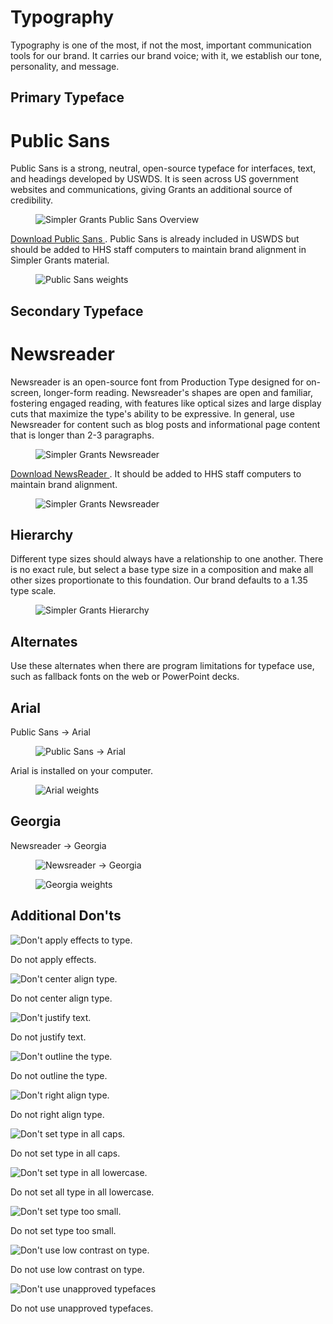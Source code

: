 
<Meta title="Brand/Typography" />

<style>
{`
  .typography-page {
    font-family: -apple-system, BlinkMacSystemFont, "Segoe UI", Roboto, Oxygen, Ubuntu, Cantarell, "Fira Sans", "Droid Sans", "Helvetica Neue", sans-serif;
    color: #333;
    line-height: 1.6;
    max-width: 1200px;
    margin: 0 auto;
  }
  
  .typography-page h1 {
    font-size: 2.5rem;
    font-weight: 600;
    margin-bottom: 1.5rem;
    padding-bottom: 0.5rem;
    border-bottom: 1px solid #eaecef;
  }
  
  .typography-page h2 {
    font-size: 1.75rem;
    font-weight: 600;
    margin-top: 2.5rem;
    margin-bottom: 1rem;
    padding-bottom: 0.3rem;
    border-bottom: 1px solid #eaecef;
  }
  
  .typography-page p {
    margin-bottom: 1.5rem;
  }
  
  .typography-page figure {
    margin: 2rem 0;
    text-align: center;
  }
  
  .typography-page figure img {
    max-width: 100%;
    border: 1px solid #e0e0e0;
    border-radius: 4px;
    box-shadow: 0 2px 8px rgba(0, 0, 0, 0.05);
  }
  
  .typography-page figcaption {
    font-size: 0.9rem;
    color: #666;
    margin-top: 0.5rem;
  }
  
  .dont-examples {
    display: grid;
    grid-template-columns: repeat(auto-fill, minmax(250px, 1fr));
    gap: 20px;
    margin: 2rem 0;
  }
  
  .dont-item {
    border: 1px solid #e0e0e0;
    border-radius: 8px;
    overflow: hidden;
    box-shadow: 0 2px 8px rgba(0, 0, 0, 0.05);
    transition: transform 0.2s, box-shadow 0.2s;
  }
  
  .dont-item:hover {
    transform: translateY(-3px);
    box-shadow: 0 4px 12px rgba(0, 0, 0, 0.1);
  }
  
  .dont-item .img-container {
    position: relative;
    width: 100%;
    height: 180px;
    display: flex;
    align-items: center;
    justify-content: center;
    background-color: #f5f5f5;
    padding: 1rem;
  }
  
  .dont-item img {
    max-width: 100%;
    max-height: 100%;
    object-fit: contain;
  }
  
  .dont-item p {
    padding: 1rem;
    margin: 0;
    font-weight: 500;
    background-color: #fff;
    border-top: 1px solid #e0e0e0;
  }
  
  .unapproved-colors img,
  .apply-effects img,
  .stretch-distort img,
  .outline img,
  .low-contrast img,
  .adjust-scale img {
    max-width: 100%;
    max-height: 100%;
    object-fit: contain;
  }
  
  .adjust-spacing .img-container::before,
  .change-typeface .img-container::after {
    display: none;
  }
  
  .low-contrast {
    background-color: transparent;
  }
`}
</style>

<div className="typography-page">

# Typography

Typography is one of the most, if not the most, important communication tools for our brand. It carries our brand voice; with it, we establish our tone, personality, and message.

## Primary Typeface
# Public Sans

Public Sans is a strong, neutral, open-source typeface for interfaces, text, and headings developed by USWDS. It is seen across US government websites and communications, giving Grants an additional source of credibility.

<Unstyled>
  <figure>
     <img src="brand/fonts/simple-grants-primary-typeface-PublicSans.png" alt="Simpler Grants Public Sans Overview" />
  </figure>
</Unstyled>

<p> <a href="https://fonts.google.com/specimen/Public+Sans"> Download Public Sans </a>. Public Sans is already included in USWDS but should be added to HHS staff computers to maintain brand alignment in Simpler Grants material.</p>

<Unstyled>
  <figure>
     <img src="brand/fonts/simpler-grants-PublicSans-weights.png" alt="Public Sans weights" />
  </figure>
</Unstyled>

## Secondary Typeface
# Newsreader

Newsreader is an open-source font from Production Type designed for on-screen, longer-form reading. Newsreader's shapes are open and familiar, fostering engaged reading, with features like optical sizes and large display cuts that maximize the type's ability to be expressive. In general, use Newsreader for content such as blog posts and informational page content that is longer than 2-3 paragraphs.

<Unstyled>
  <figure>
    <img src="brand/fonts/simple-grants-secondary-typeface-Newreader.png" alt="Simpler Grants Newsreader" />
  </figure>
</Unstyled>

<p> <a href="https://fonts.google.com/specimen/Newsreader"> Download NewsReader </a>. It should be added to HHS staff computers to maintain brand alignment.</p>

<Unstyled>
  <figure>
    <img src="brand/fonts/simpler-grants-NewsReader-weights.png" alt="Simpler Grants Newsreader" />
  </figure>
</Unstyled>

## Hierarchy

Different type sizes should always have a relationship to one another. There is no exact rule, but select a base type size in a composition and make all other sizes proportionate to this foundation. Our brand defaults to a 1.35 type scale.

<Unstyled>
  <figure>
    <img src="brand/fonts/simpler-grants-hierarchy.png" alt="Simpler Grants Hierarchy" />
  </figure>
</Unstyled>

## Alternates

Use these alternates when there are program limitations for typeface use, such as fallback fonts on the web or PowerPoint decks.

## Arial

Public Sans → Arial

<Unstyled>
  <figure>
    <img src="brand/fonts/simpler-grants-alternative-PublicSans-Arial.png" alt="Public Sans → Arial" />
  </figure>
</Unstyled>

Arial is installed on your computer.

<Unstyled>
  <figure>
    <img src="brand/fonts/simpler-grants-Arial-weights.png" alt="Arial weights" />
  </figure>
</Unstyled>

## Georgia

Newsreader → Georgia

<Unstyled>
  <figure>
    <img src="brand/fonts/simpler-grants-NewReader-Georgia.png" alt="Newsreader → Georgia" />
  </figure>
</Unstyled>

<Unstyled>
  <figure>
    <img src="brand/fonts/simpler-grants-Georgia-weights.png" alt="Georgia weights" />
  </figure>
</Unstyled>

## Additional Don'ts

<Unstyled>
  <div className="dont-examples">
    <div className="dont-item">
      <div className="img-container">
        <img src="brand/fonts/simpler-grants-donot-apply-effect.png" alt="Don't apply effects to type." />
      </div>
      <p>Do not apply effects.</p>
    </div>
    <div className="dont-item">
      <div className="img-container">
        <img src="brand/fonts/simpler-grants-donot-center-align.png" alt="Don't center align type." />
      </div>
      <p>Do not center align type.</p>
    </div>
    <div className="dont-item">
      <div className="img-container">
        <img src="brand/fonts/simpler-grants-donot-justify-text.png" alt="Don't justify text." />
      </div>
      <p>Do not justify text.</p>
    </div>
    <div className="dont-item">
      <div className="img-container">
        <img src="brand/fonts/simpler-grants-donot-outline.png" alt="Don't outline the type." />
      </div>
      <p>Do not outline the type.</p>
    </div>
    <div className="dont-item">
      <div className="img-container">
        <img src="brand/fonts/simpler-grants-donot-right-align.png" alt="Don't right align type." />
      </div>
      <p>Do not right align type.</p>
    </div>
    <div className="dont-item">
      <div className="img-container">
        <img src="brand/fonts/simpler-grants-donot-set-all-caps.png" alt="Don't set type in all caps." />
      </div>
      <p>Do not set type in all caps.</p>
    </div>
    <div className="dont-item">
      <div className="img-container">
        <img src="brand/fonts/simpler-grants-donot-set-all-lowercase.png" alt="Don't set type in all lowercase." />
      </div>
      <p>Do not set all type in all lowercase.</p>
    </div>
    <div className="dont-item">
      <div className="img-container">
        <img src="brand/fonts/simpler-grants-donot-set-too-low.png" alt="Don't set type too small." />
      </div>
      <p>Do not set type too small.</p>
    </div>
    <div className="dont-item">
      <div className="img-container">
        <img src="brand/fonts/simpler-grants-donot-use-low-contrast.png" alt="Don't use low contrast on type." />
      </div>
      <p>Do not use low contrast on type.</p>
    </div>
    <div className="dont-item">
      <div className="img-container">
        <img src="brand/fonts/simpler-grants-donot-use-unapproved-facetype.png" alt="Don't use unapproved typefaces" />
      </div>
      <p>Do not use unapproved typefaces.</p>
    </div>
  </div>
</Unstyled>
</div>